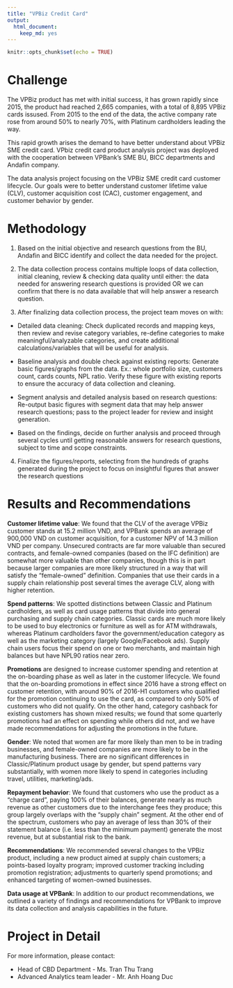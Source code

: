 ```yaml
---
title: "VPBiz Credit Card"
output: 
  html_document: 
    keep_md: yes
---
```


```r
knitr::opts_chunk$set(echo = TRUE)
```

# Challenge 

  The VPBiz product has met with initial success, it has grown rapidly since 2015, the product had reached 2,665 companies, with a total of 8,895 VPBiz cards issused. From 2015 to the end of the data, the active company rate rose from around 50% to nearly 70%, with Platinum cardholders leading the way. 
  
  This rapid growth arises the demand to have better understand about VPBiz SME credit card. VPbiz credit card product analysis project was deployed with the cooperation between VPBank's SME BU, BICC departments and Andafin company.
  
  The data analysis project focusing on the VPBiz SME credit card customer lifecycle. Our goals were to better understand customer lifetime value (CLV), customer acquisition cost (CAC), customer engagement, and customer behavior by gender.
  
# Methodology

1. Based on the initial objective and research questions from the BU, Andafin and BICC identify and collect the data needed for the project.

2. The data collection process contains multiple loops of data collection, initial cleaning, review & checking data quality until either: the data needed for answering research questions is provided OR we can confirm that there is no data available that will help answer a research question.

3. After finalizing data collection process, the project team moves on with:

* Detailed data cleaning: Check duplicated records and mapping keys, then review and revise category variables, re-define categories to make meaningful/analyzable categories, and create additional calculations/variables that will be useful for analysis.

* Baseline analysis and double check against existing reports: Generate basic figures/graphs from the data. Ex.: whole portfolio size, customers count, cards counts, NPL ratio. Verify these figure with existing reports to ensure the accuracy of data collection and cleaning.

* Segment analysis and detailed analysis based on research questions: Re-output basic figures with segment data that may help answer research questions; pass to the project leader for review and insight generation.

* Based on the findings, decide on further analysis and proceed through several cycles until getting reasonable answers for research questions, subject to time and scope constraints.

4. Finalize the figures/reports, selecting from the hundreds of graphs generated during the project to focus on insightful figures that answer the research questions

# Results and Recommendations

  **Customer lifetime value**: We found that the CLV of the average VPBiz customer stands at 15.2 million VND, and VPBank spends an average of 900,000 VND on customer acquisition, for a customer NPV of 14.3 million VND per company. Unsecured contracts are far more valuable than secured contracts, and female-owned companies (based on the IFC definition) are somewhat more valuable than other companies, though this is in part because larger companies are more likely structured in a way that will satisfy the “female-owned” definition. Companies that use their cards in a supply chain relationship post several times the average CLV, along with higher retention.

  **Spend patterns**: We spotted distinctions between Classic and Platinum cardholders, as well as card usage patterns that divide into general purchasing and supply chain categories. Classic cards are much more likely to be used to buy electronics or furniture as well as for ATM withdrawals, whereas Platinum cardholders favor the government/education category as well as the marketing category (largely Google/Facebook ads). Supply chain users focus their spend on one or two merchants, and maintain high balances but have NPL90 ratios near zero.

  **Promotions** are designed to increase customer spending and retention at the on-boarding phase as well as later in the customer lifecycle. We found that the on-boarding promotions in effect since 2016 have a strong effect on customer retention, with around 90% of 2016-H1 customers who qualified for the promotion continuing to use the card, as compared to only 50% of customers who did not qualify. On the other hand, category cashback for existing customers has shown mixed results; we found that some quarterly promotions had an effect on spending while others did not, and we have made recommendations for adjusting the promotions in the future.

  **Gender**: We noted that women are far more likely than men to be in trading businesses, and female-owned companies are more likely to be in the manufacturing business. There are no significant differences in Classic/Platinum product usage by gender, but spend patterns vary substantially, with women more likely to spend in categories including travel, utilities, marketing/ads.

  **Repayment behavior**: We found that customers who use the product as a “charge card”, paying 100% of their balances, generate nearly as much revenue as other customers due to the interchange fees they produce; this group largely overlaps with the “supply chain” segment. At the other end of the spectrum, customers who pay an average of less than 30% of their statement balance (i.e. less than the minimum payment) generate the most revenue, but at substantial risk to the bank.

  **Recommendations**: 
We recommended several changes to the VPBiz product, including a new product aimed at supply chain customers; a points-based loyalty program; improved customer tracking including promotion registration; adjustments to quarterly spend promotions; and enhanced targeting of women-owned businesses.

  **Data usage at VPBank**: In addition to our product recommendations, we outlined a variety of findings and recommendations for VPBank to improve its data collection and analysis capabilities in the future.

# Project in Detail

For more information, please contact:

- Head of CBD Department - Ms. Tran Thu Trang
- Advanced Analytics team leader - Mr. Anh Hoang Duc



